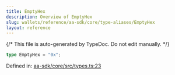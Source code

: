 ```yaml
---
title: EmptyHex
description: Overview of EmptyHex
slug: wallets/reference/aa-sdk/core/type-aliases/EmptyHex
layout: reference
---
```


{/* This file is auto-generated by TypeDoc. Do not edit manually. */}

```ts
type EmptyHex = "0x";
```

Defined in: [aa-sdk/core/src/types.ts:23](https://github.com/alchemyplatform/aa-sdk/blob/dc58c113ff1eeb06d4b3f76c505cbbaad47db8fc/aa-sdk/core/src/types.ts#L23)
